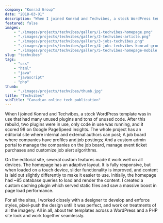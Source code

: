```yaml
---
company: "Konrad Group"
date: "2018-03-01"
description: "When I joined Konrad and Techvibes, a stock WordPress template was in use that had many unused plugins and tons of unused code."
featured: false
images:
    - "./images/projects/techvibes/gallery/1-techvibes-homepage.png"
    - "./images/projects/techvibes/gallery/2-techvibes-article.png"
    - "./images/projects/techvibes/gallery/3-jobs-techvibes.png"
    - "./images/projects/techvibes/gallery/4-jobs-techvibes-konrad-group.png"
    - "./images/projects/techvibes/gallery/5-techvibes-homepage-mobile.png"
slug: "techvibes"
tags:
    - "css"
    - "html"
    - "java"
    - "javascript"
    - "php"
thumb:
    - "./images/projects/techvibes/thumb.jpg"
title: "Techvibes"
subTitle: "Canadian online tech publication"
---
```


When I joined Konrad and Techvibes, a stock WordPress template was in use that had many unused plugins and tons of unused code. After this rebuild, two plugins were in use, only code in use was running, and it scored 98 on Google PageSpeed insights. The whole project has an editorial site where internal and external authors can post; A job board where companies have profiles and job postings; And a custom admin portal to manage the companies on the job board, manage event ticket purchases and customize job alert algorithms.

On the editorial site, several custom features made it work well on all devices. The homepage has an adaptive layout. It is fully responsive, but when loaded on a touch device, slider functionality is improved, and content is laid out slightly differently to make it easier to use. Initially, the homepage had ~85 database queries to load and render the content. I created a custom caching plugin which served static files and saw a massive boost in page load performance.

For all the sites, I worked closely with a designer to develop and enforce styles, pixel-push the design until it was perfect, and work on treatments of all the imagery. All in all, about ten templates across a WordPress and a PHP site look and work together seamlessly.